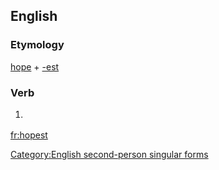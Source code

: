 ==English==

===Etymology===
[[hope]] + [[-est]]

===Verb===
{{en-verb form}}

# {{context|archaic|lang=en}} {{form of|Second-person singular simple present form|hope|lang=en}}

[[Category:English second-person singular forms]]

[[fr:hopest]]